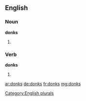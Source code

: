 ==English==

===Noun===
'''donks'''

# {{plural of |[[donk]]}}

===Verb===
'''donks'''

# {{third-person singular of|donk}}

[[Category:English plurals]]

[[ar:donks]]
[[de:donks]]
[[fr:donks]]
[[mg:donks]]